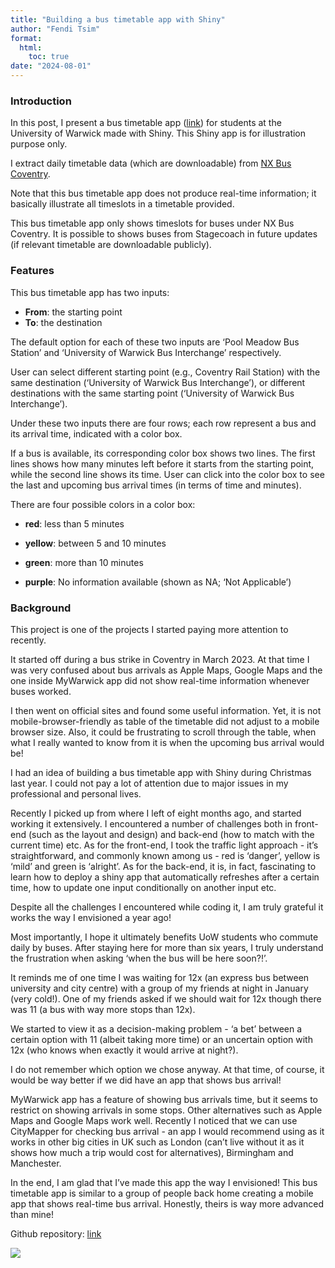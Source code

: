 ```yaml
---
title: "Building a bus timetable app with Shiny"
author: "Fendi Tsim"
format:
  html:
    toc: true
date: "2024-08-01"
---
```


::: justify
### Introduction

In this post, I present a bus timetable app ([link](https://fenditsim.shinyapps.io/shiny-bus-timetable/)) for students at the University of Warwick made with Shiny. This Shiny app is for illustration purpose only.

I extract daily timetable data (which are downloadable) from [NX Bus Coventry](https://nxbus.co.uk/coventry/services-timetables).

Note that this bus timetable app does not produce real-time information; it basically illustrate all timeslots in a timetable provided.

This bus timetable app only shows timeslots for buses under NX Bus Coventry. It is possible to shows buses from Stagecoach in future updates (if relevant timetable are downloadable publicly).

### Features

This bus timetable app has two inputs:

-   **From**: the starting point
-   **To**: the destination

The default option for each of these two inputs are 'Pool Meadow Bus Station' and 'University of Warwick Bus Interchange' respectively.

User can select different starting point (e.g., Coventry Rail Station) with the same destination ('University of Warwick Bus Interchange'), or different destinations with the same starting point ('University of Warwick Bus Interchange').

Under these two inputs there are four rows; each row represent a bus and its arrival time, indicated with a color box.

If a bus is available, its corresponding color box shows two lines. The first lines shows how many minutes left before it starts from the starting point, while the second line shows its time. User can click into the color box to see the last and upcoming bus arrival times (in terms of time and minutes).

There are four possible colors in a color box:

-   **red**: less than 5 minutes

-   **yellow**: between 5 and 10 minutes

-   **green**: more than 10 minutes

-   **purple**: No information available (shown as NA; 'Not Applicable')

### Background

This project is one of the projects I started paying more attention to recently.

It started off during a bus strike in Coventry in March 2023. At that time I was very confused about bus arrivals as Apple Maps, Google Maps and the one inside MyWarwick app did not show real-time information whenever buses worked.

I then went on official sites and found some useful information. Yet, it is not mobile-browser-friendly as table of the timetable did not adjust to a mobile browser size. Also, it could be frustrating to scroll through the table, when what I really wanted to know from it is when the upcoming bus arrival would be!

I had an idea of building a bus timetable app with Shiny during Christmas last year. I could not pay a lot of attention due to major issues in my professional and personal lives.

Recently I picked up from where I left of eight months ago, and started working it extensively. I encountered a number of challenges both in front-end (such as the layout and design) and back-end (how to match with the current time) etc. As for the front-end, I took the traffic light approach - it's straightforward, and commonly known among us - red is 'danger', yellow is 'mild' and green is 'alright'. As for the back-end, it is, in fact, fascinating to learn how to deploy a shiny app that automatically refreshes after a certain time, how to update one input conditionally on another input etc.

Despite all the challenges I encountered while coding it, I am truly grateful it works the way I envisioned a year ago!

Most importantly, I hope it ultimately benefits UoW students who commute daily by buses. After staying here for more than six years, I truly understand the frustration when asking 'when the bus will be here soon?!'.

It reminds me of one time I was waiting for 12x (an express bus between university and city centre) with a group of my friends at night in January (very cold!). One of my friends asked if we should wait for 12x though there was 11 (a bus with way more stops than 12x).

We started to view it as a decision-making problem - 'a bet' between a certain option with 11 (albeit taking more time) or an uncertain option with 12x (who knows when exactly it would arrive at night?).

I do not remember which option we chose anyway. At that time, of course, it would be way better if we did have an app that shows bus arrival!

MyWarwick app has a feature of showing bus arrivals time, but it seems to restrict on showing arrivals in some stops. Other alternatives such as Apple Maps and Google Maps work well. Recently I noticed that we can use CityMapper for checking bus arrival - an app I would recommend using as it works in other big cities in UK such as London (can't live without it as it shows how much a trip would cost for alternatives), Birmingham and Manchester.

In the end, I am glad that I've made this app the way I envisioned! This bus timetable app is similar to a group of people back home creating a mobile app that shows real-time bus arrival. Honestly, theirs is way more advanced than mine!

Github repository: [link](https://github.com/fenditsim/shiny-bus-timetable)
:::

![](/img/building-a-bus-timetable-app-with-shiny.png){fig-align="center"}